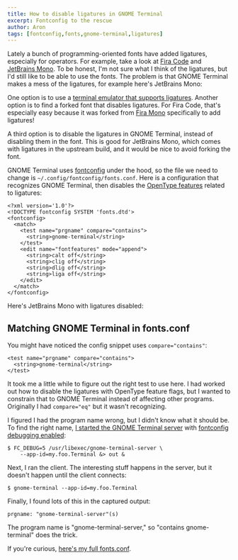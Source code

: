 ```yaml
---
title: How to disable ligatures in GNOME Terminal
excerpt: Fontconfig to the rescue
author: Aron
tags: [fontconfig,fonts,gnome-terminal,ligatures]
---
```


Lately a bunch of programming-oriented fonts have added ligatures, especially
for operators. For example, take a look at [Fira
Code](https://github.com/tonsky/FiraCode) and [JetBrains
Mono](https://www.jetbrains.com/lp/mono/). To be honest, I'm not sure what
I think of the ligatures, but I'd still like to be able to use the fonts. The
problem is that GNOME Terminal makes a mess of the ligatures, for example here's
JetBrains Mono:

<MyImage
  name="gnome-terminal-jetbrains-mono-ligatures.png"
  alt="JetBrains Mono with ligatures in Gnome Terminal"
  post
  wide />

One option is to use a [terminal emulator that supports
ligatures](https://github.com/tonsky/FiraCode/blob/master/README.md#terminal-support).
Another option is to find a forked font that disables ligatures. For Fira Code,
that's especially easy because it was forked from [Fira
Mono](http://mozilla.github.io/Fira/) specifically to add ligatures!

A third option is to disable the ligatures in GNOME Terminal, instead of
disabling them in the font. This is good for JetBrains Mono, which comes with
ligatures in the upstream build, and it would be nice to avoid forking the font.

GNOME Terminal uses
[fontconfig](https://www.freedesktop.org/wiki/Software/fontconfig/) under the
hood, so the file we need to change is `~/.config/fontconfig/fonts.conf`. Here
is a configuration that recognizes GNOME Terminal, then disables the [OpenType
features](https://docs.microsoft.com/en-us/typography/opentype/spec/featurelist)
related to ligatures:

    <?xml version='1.0'?>
    <!DOCTYPE fontconfig SYSTEM 'fonts.dtd'>
    <fontconfig>
      <match>
        <test name="prgname" compare="contains">
          <string>gnome-terminal</string>
        </test>
        <edit name="fontfeatures" mode="append">
          <string>calt off</string>
          <string>clig off</string>
          <string>dlig off</string>
          <string>liga off</string>
        </edit>
      </match>
    </fontconfig>

Here's JetBrains Mono with ligatures disabled:

<MyImage
  name="gnome-terminal-jetbrains-mono-fixed.png"
  alt="JetBrains Mono without ligatures in Gnome Terminal"
  post wide />

## Matching GNOME Terminal in fonts.conf

You might have noticed the config snippet uses `compare="contains"`:

    <test name="prgname" compare="contains">
      <string>gnome-terminal</string>
    </test>

It took me a little while to figure out the right test to use here. I had worked
out how to disable the ligatures with OpenType feature flags, but I wanted to
constrain that to GNOME Terminal instead of affecting other programs. Originally
I had `compare="eq"` but it wasn't recognizing.

I figured I had the program name wrong, but I didn't know what it should be. To
find the right name, [I started the GNOME Terminal
server](https://wiki.gnome.org/Apps/Terminal/Debugging) with [fontconfig
debugging
enabled](https://www.freedesktop.org/software/fontconfig/fontconfig-user.html#DEBUG):

    $ FC_DEBUG=5 /usr/libexec/gnome-terminal-server \
        --app-id=my.foo.Terminal &> out &

Next, I ran the client. The interesting stuff happens in the server, but it
doesn't happen until the client connects:

    $ gnome-terminal --app-id=my.foo.Terminal

Finally, I found lots of this in the captured output:

    prgname: "gnome-terminal-server"(s)

The program name is "gnome-terminal-server," so "contains gnome-terminal" does
the trick.

If you're curious, [here's my full fonts.conf](https://github.com/agriffis/skel/blob/master/fontconfig/.config/fontconfig/fonts.conf).
